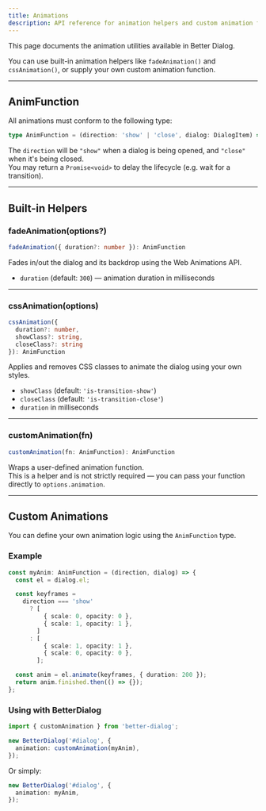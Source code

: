 ```yaml
---
title: Animations
description: API reference for animation helpers and custom animation functions.
---
```


This page documents the animation utilities available in Better Dialog.

You can use built-in animation helpers like `fadeAnimation()` and `cssAnimation()`, or supply your own custom animation function.

---

## AnimFunction

All animations must conform to the following type:

```ts
type AnimFunction = (direction: 'show' | 'close', dialog: DialogItem) => Promise<void>;
```

The `direction` will be `"show"` when a dialog is being opened, and `"close"` when it's being closed.  
You may return a `Promise<void>` to delay the lifecycle (e.g. wait for a transition).

---

## Built-in Helpers

### fadeAnimation(options?)

```ts
fadeAnimation({ duration?: number }): AnimFunction
```

Fades in/out the dialog and its backdrop using the Web Animations API.

- `duration` (default: `300`) — animation duration in milliseconds

---

### cssAnimation(options)

```ts
cssAnimation({
  duration?: number,
  showClass?: string,
  closeClass?: string
}): AnimFunction
```

Applies and removes CSS classes to animate the dialog using your own styles.

- `showClass` (default: `'is-transition-show'`)
- `closeClass` (default: `'is-transition-close'`)
- `duration` in milliseconds

---

### customAnimation(fn)

```ts
customAnimation(fn: AnimFunction): AnimFunction
```

Wraps a user-defined animation function.  
This is a helper and is not strictly required — you can pass your function directly to `options.animation`.

---

## Custom Animations

You can define your own animation logic using the `AnimFunction` type.

### Example

```ts
const myAnim: AnimFunction = (direction, dialog) => {
  const el = dialog.el;

  const keyframes =
    direction === 'show'
      ? [
          { scale: 0, opacity: 0 },
          { scale: 1, opacity: 1 },
        ]
      : [
          { scale: 1, opacity: 1 },
          { scale: 0, opacity: 0 },
        ];

  const anim = el.animate(keyframes, { duration: 200 });
  return anim.finished.then(() => {});
};
```

### Using with BetterDialog

```ts
import { customAnimation } from 'better-dialog';

new BetterDialog('#dialog', {
  animation: customAnimation(myAnim),
});
```

Or simply:

```ts
new BetterDialog('#dialog', {
  animation: myAnim,
});
```
